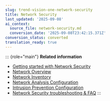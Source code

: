 ```yaml
---
slug: trend-vision-one-network-security
title: Network Security
last_updated: '2025-09-08'
ai_context:
  source_file: network-security.md
  conversion_date: '2025-09-08T23:42:15.371Z'
conversion_status: converted
translation_ready: true
---
```


::: {role="main"}
**Related information**

- [Getting started with Network Security](get-started-using-network-security.md "Accessing Network Security for the first time.")
- [Network Overview](network-overview.mdx)
- [Network Inventory](network-inventory.md "View and manage connected security products and the network sensor feature which provides visibility into your network environment.")
- [Network Analysis Configuration](network-analysis-configuration.md "Define your network topography and configure settings to manage how network traffic is monitored and scanned.")
- [Intrusion Prevention Configuration](intrusion-prevention-configuration.md "Assess and prioritize your network vulnerabilities, and quickly deploy virtual patch filters for your most at-risk CVE detections.")
- [Network Security troubleshooting & FAQ](network-security-troubleshoot-faq.md "View troubleshooting steps and frequently asked questions about Network Security features, the Virtual Network Sensor, and connected network security products.")
:::
